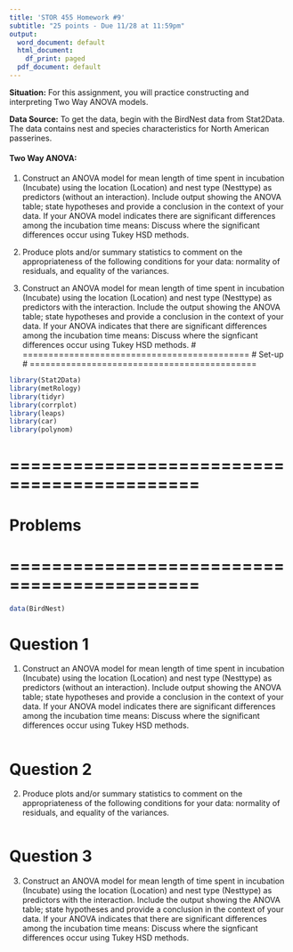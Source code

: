 ```yaml
---
title: 'STOR 455 Homework #9'
subtitle: "25 points - Due 11/28 at 11:59pm"
output:
  word_document: default
  html_document:
    df_print: paged
  pdf_document: default
---
```


__Situation:__ For this assignment, you will practice constructing and interpreting Two Way ANOVA models. 

__Data Source:__ To get the data, begin with the BirdNest data from Stat2Data. The data contains nest and species characteristics for North American passerines.

#### Two Way ANOVA: ####
1. Construct an ANOVA model for mean length of time spent in incubation (Incubate) using the location (Location) and nest type (Nesttype) as predictors (without an interaction). Include output showing the ANOVA table; state hypotheses and provide a conclusion in the context of your data. If your ANOVA model indicates there are significant differences among the incubation time means: Discuss where the significant differences occur using Tukey HSD methods. 

2. Produce plots and/or summary statistics to comment on the appropriateness of the following conditions for your data: normality of residuals, and equality of the variances. 

3. Construct an ANOVA model for mean length of time spent in incubation (Incubate) using the location (Location) and nest type (Nesttype) as predictors with the interaction. Include the output showing the ANOVA table; state hypotheses and provide a conclusion in the context of your data. If your ANOVA indicates that there are significant differences among the incubation time means: Discuss where the signficant differences occur using Tukey HSD methods.
# ============================================
# Set-up
# ============================================
```r
library(Stat2Data)
library(metRology)
library(tidyr)
library(corrplot)
library(leaps)
library(car)
library(polynom)
```

# ============================================
# Problems
# ============================================
```r
data(BirdNest)
```
# Question 1
1. Construct an ANOVA model for mean length of time spent in incubation (Incubate) using the location (Location) and nest type (Nesttype) as predictors (without an interaction). Include output showing the ANOVA table; state hypotheses and provide a conclusion in the context of your data. If your ANOVA model indicates there are significant differences among the incubation time means: Discuss where the significant differences occur using Tukey HSD methods. 
```r

```

# Question 2
2. Produce plots and/or summary statistics to comment on the appropriateness of the following conditions for your data: normality of residuals, and equality of the variances. 
```r

```

# Question 3
3. Construct an ANOVA model for mean length of time spent in incubation (Incubate) using the location (Location) and nest type (Nesttype) as predictors with the interaction. Include the output showing the ANOVA table; state hypotheses and provide a conclusion in the context of your data. If your ANOVA indicates that there are significant differences among the incubation time means: Discuss where the signficant differences occur using Tukey HSD methods.
```r

```